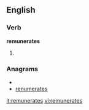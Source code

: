 ==English==

===Verb===
'''remunerates'''

# {{third-person singular of|[[remunerate]]}}

===Anagrams===
* {{alphagram|aeeemnrrstu}}
* [[renumerates#English|renumerates]]

[[it:remunerates]]
[[vi:remunerates]]